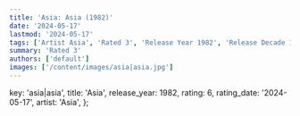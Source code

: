 ```yaml
---
title: 'Asia: Asia (1982)'
date: '2024-05-17'
lastmod: '2024-05-17'
tags: ['Artist Asia', 'Rated 3', 'Release Year 1982', 'Release Decade 1980']
summary: 'Rated 3'
authors: ['default']
images: ['/content/images/asia|asia.jpg']
---
```


  key: 'asia|asia',
  title: 'Asia',
  release_year: 1982,
  rating: 6,
  rating_date: '2024-05-17',
  artist: 'Asia',
};

<MusicRating data={data} />
